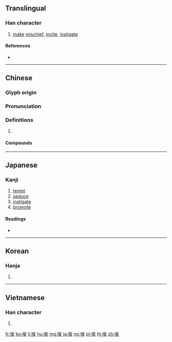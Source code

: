 {{character info/new}}
==Translingual==

===Han character===
{{Han char|rn=30|rad=口|as=07|sn=10|four=63047|canj=RICE|ids=⿰口夋}}

# [[make]] [[mischief]], [[incite]], [[instigate]]

====References====
* {{Han ref|kx=0191.310|dkj=03696|dj=0411.070|hdz=10635.070|uh=5506|ud=21766|bh=ADF6|bd=44534}}

----

==Chinese==
{{zh-forms}}

===Glyph origin===
{{Han etym}}

===Pronunciation===
{{zh-pron
|m=suō
|c=so1
|h=pfs=sô
|mn=so/qz:so͘
|mc=y
|oc=y
|cat=
}}

===Definitions===
{{zh-hanzi}}

# {{rfdef|zh}}

====Compounds====
{{zh-der|唆使|唆調|唆弄|囉唆|教唆犯|挑唆|教唆罪|搬唆|攛唆|教唆|調唆}}

----

==Japanese==

===Kanji===
{{ja-kanji|grade=c|rs=口07}}

# [[tempt]]
# [[seduce]]
# [[instigate]]
# [[promote]]

====Readings====
* {{ja-readings|on=[[さ]] (sa)|kun=[[そそのかす]] (sosonokasu)}}

----

==Korean==

===Hanja===
{{ko-hanja|hangeul=사|rv=sa|mr=sa}}

# {{defn|lang=ko|sort=口07}}

----

==Vietnamese==

===Han character===
{{vi-hantu|toa|rs=口07}}

# {{defn|lang=vi}}

[[fr:唆]]
[[ko:唆]]
[[li:唆]]
[[hu:唆]]
[[mg:唆]]
[[ja:唆]]
[[no:唆]]
[[pl:唆]]
[[th:唆]]
[[zh:唆]]